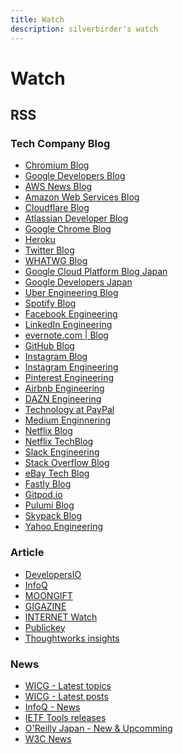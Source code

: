 ```yaml
---
title: Watch
description: silverbirder's watch
---
```


# Watch

## RSS

### Tech Company Blog

- [Chromium Blog](http://blog.chromium.org/atom.xml)
- [Google Developers Blog](http://feeds.feedburner.com/GDBcode)
- [AWS News Blog](https://aws.amazon.com/jp/blogs/aws/feed/)
- [Amazon Web Services Blog](https://aws.amazon.com/jp/blogs/news/feed/)
- [Cloudflare Blog](https://blog.cloudflare.com/rss/)
- [Atlassian Developer Blog](https://blog.developer.atlassian.com/feed/)
- [Google Chrome Blog](https://blog.google/products/chrome/rss)
- [Heroku](https://blog.heroku.com/engineering/feed)
- [Twitter Blog](https://blog.twitter.com/engineering/en_us/blog.rss)
- [WHATWG Blog](https://blog.whatwg.org/feed)
- [Google Cloud Platform Blog Japan](https://cloudblog.withgoogle.com/ja/products/gcp/rss/)
- [Google Developers Japan](https://developers-jp.googleblog.com/atom.xml)
- [Uber Engineering Blog](https://eng.uber.com/feed/)
- [Spotify Blog](https://engineering.atspotify.com/feed/)
- [Facebook Engineering](https://engineering.fb.com/feed/)
- [LinkedIn Engineering](https://engineering.linkedin.com/blog.rss.html)
- [evernote.com | Blog](https://evernote.com/blog/feed/)
- [GitHub Blog](https://github.blog/feed/)
- [Instagram Blog](https://instagram-engineering.com/feed)
- [Instagram Engineering](https://instagram-engineering.com/feed)
- [Pinterest Engineering](https://medium.com/feed/@Pinterest_Engineering)
- [Airbnb Engineering](https://medium.com/feed/airbnb-engineering)
- [DAZN Engineering](https://medium.com/feed/dazn-tech)
- [Technology at PayPal](https://medium.com/feed/paypal-tech)
- [Medium Enginnering](https://medium.engineering/feed)
- [Netflix Blog](https://netflixtechblog.com/feed)
- [Netflix TechBlog](https://netflixtechblog.com/feed)
- [Slack Engineering](https://slack.engineering/feed/)
- [Stack Overflow Blog](https://stackoverflow.blog/feed/)
- [eBay Tech Blog](https://tech.ebayinc.com/rss/)
- [Fastly Blog](https://www.fastly.com/g-assets/blog_rss.xml)
- [Gitpod.io](https://www.gitpod.io/rss.xml)
- [Pulumi Blog](https://www.pulumi.com/blog/rss.xml)
- [Skypack Blog](https://www.skypack.dev/blog/feed/)
- [Yahoo Engineering](https://yahooeng.tumblr.com/rss)

### Article

- [DevelopersIO](https://dev.classmethod.jp/feed/)
- [InfoQ](https://feed.infoq.com/jp)
- [MOONGIFT](https://feeds.feedburner.com/moongift)
- [GIGAZINE](https://gigazine.net/news/rss_2.0/)
- [INTERNET Watch](https://internet.watch.impress.co.jp/data/rss/1.0/iw/feed.rdf)
- [Publickey](https://www.publickey1.jp/atom.xml)
- [Thoughtworks insights](https://www.thoughtworks.com/rss/insights.xml)

### News

- [WICG - Latest topics](https://discourse.wicg.io/latest.rss)
- [WICG - Latest posts](https://discourse.wicg.io/posts.rss)
- [InfoQ - News](https://feed.infoq.com/news/)
- [IETF Tools releases](https://tools.ietf.org/tools/atomfeed.xml)
- [O'Reilly Japan - New & Upcomming](https://www.oreilly.co.jp/catalog/soon.xml)
- [W3C News](https://www.w3.org/blog/news/feed)
